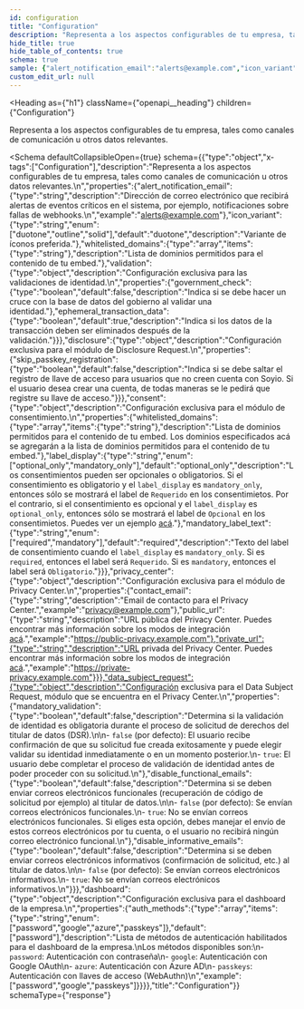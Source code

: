 ```yaml
---
id: configuration
title: "Configuration"
description: "Representa a los aspectos configurables de tu empresa, tales como canales de comunicación u otros datos relevantes."
hide_title: true
hide_table_of_contents: true
schema: true
sample: {"alert_notification_email":"alerts@example.com","icon_variant":"duotone","whitelisted_domains":["string"],"validation":{"government_check":false,"ephemeral_transaction_data":true},"disclosure":{"skip_passkey_registration":false},"consent":{"whitelisted_domains":["string"],"label_display":"optional_only","mandatory_label_text":"required"},"privacy_center":{"contact_email":"privacy@example.com","public_url":"https://public-privacy.example.com","private_url":"https://private-privacy.example.com"},"data_subject_request":{"mandatory_validation":false,"disable_functional_emails":false,"disable_informative_emails":false},"dashboard":{"auth_methods":["password","google","passkeys"]}}
custom_edit_url: null
---
```



<Heading
  as={"h1"}
  className={"openapi__heading"}
  children={"Configuration"}
>
</Heading>



Representa a los aspectos configurables de tu empresa, tales como canales de comunicación u otros datos relevantes.


<Schema
	defaultCollapsibleOpen={true}
  schema={{"type":"object","x-tags":["Configuration"],"description":"Representa a los aspectos configurables de tu empresa, tales como canales de comunicación u otros datos relevantes.\n","properties":{"alert_notification_email":{"type":"string","description":"Dirección de correo electrónico que recibirá alertas de eventos críticos en el sistema, por ejemplo, notificaciones sobre fallas de webhooks.\n","example":"alerts@example.com"},"icon_variant":{"type":"string","enum":["duotone","outline","solid"],"default":"duotone","description":"Variante de íconos preferida."},"whitelisted_domains":{"type":"array","items":{"type":"string"},"description":"Lista de dominios permitidos para el contenido de tu embed."},"validation":{"type":"object","description":"Configuración exclusiva para las validaciones de identidad.\n","properties":{"government_check":{"type":"boolean","default":false,"description":"Indica si se debe hacer un cruce con la base de datos del gobierno al validar una identidad."},"ephemeral_transaction_data":{"type":"boolean","default":true,"description":"Indica si los datos de la transacción deben ser eliminados después de la validación."}}},"disclosure":{"type":"object","description":"Configuración exclusiva para el módulo de Disclosure Request.\n","properties":{"skip_passkey_registration":{"type":"boolean","default":false,"description":"Indica si se debe saltar el registro de llave de acceso para usuarios que no creen cuenta con Soyio. Si el usuario desea crear una cuenta, de todas maneras se le pedirá que registre su llave de acceso."}}},"consent":{"type":"object","description":"Configuración exclusiva para el módulo de consentimiento.\n","properties":{"whitelisted_domains":{"type":"array","items":{"type":"string"},"description":"Lista de dominios permitidos para el contenido de tu embed. Los dominios especificados acá se agregarán a la lista de dominios permitidos para el contenido de tu embed."},"label_display":{"type":"string","enum":["optional_only","mandatory_only"],"default":"optional_only","description":"Los consentimientos pueden ser opcionales o obligatorios. Si el consentimiento es obligatorio y el `label_display` es `mandatory_only`, entonces sólo se mostrará el label de `Requerido` en los consentimietos. Por el contrario, si el consentimiento es opcional y el `label_display` es `optional_only`, entonces sólo se mostrará el label de `Opcional` en los consentimietos. Puedes ver un ejemplo [acá](/docs/integration-guide/modules/consent#ejemplo)."},"mandatory_label_text":{"type":"string","enum":["required","mandatory"],"default":"required","description":"Texto del label de consentimiento cuando el `label_display` es `mandatory_only`. Si es `required`, entonces el label será `Requerido`. Si es `mandatory`, entonces el label será `Obligatorio`."}}},"privacy_center":{"type":"object","description":"Configuración exclusiva para el módulo de Privacy Center.\n","properties":{"contact_email":{"type":"string","description":"Email de contacto para el Privacy Center.","example":"privacy@example.com"},"public_url":{"type":"string","description":"URL pública del Privacy Center. Puedes encontrar más información sobre los modos de integración [acá](/docs/integration-guide/modules/privacy-manager#integración).","example":"https://public-privacy.example.com"},"private_url":{"type":"string","description":"URL privada del Privacy Center. Puedes encontrar más información sobre los modos de integración [acá](/docs/integration-guide/modules/privacy-manager#integración).","example":"https://private-privacy.example.com"}}},"data_subject_request":{"type":"object","description":"Configuración exclusiva para el Data Subject Request, módulo que se encuentra en el Privacy Center.\n","properties":{"mandatory_validation":{"type":"boolean","default":false,"description":"Determina si la validación de identidad es obligatoria durante el proceso de solicitud de derechos del titular de datos (DSR).\n\n- `false` (por defecto): El usuario recibe confirmación de que su solicitud fue creada exitosamente y puede elegir validar su identidad inmediatamente o en un momento posterior.\n- `true`: El usuario debe completar el proceso de validación de identidad antes de poder proceder con su solicitud.\n"},"disable_functional_emails":{"type":"boolean","default":false,"description":"Determina si se deben enviar correos electrónicos funcionales (recuperación de código de solicitud por ejemplo) al titular de datos.\n\n- `false` (por defecto): Se envían correos electrónicos funcionales.\n- `true`: No se envían correos electrónicos funcionales. Si eliges esta opción, debes manejar el envío de estos correos electrónicos por tu cuenta, o el usuario no recibirá ningún correo electrónico funcional.\n"},"disable_informative_emails":{"type":"boolean","default":false,"description":"Determina si se deben enviar correos electrónicos informativos (confirmación de solicitud, etc.) al titular de datos.\n\n- `false` (por defecto): Se envían correos electrónicos informativos.\n- `true`: No se envían correos electrónicos informativos.\n"}}},"dashboard":{"type":"object","description":"Configuración exclusiva para el dashboard de la empresa.\n","properties":{"auth_methods":{"type":"array","items":{"type":"string","enum":["password","google","azure","passkeys"]},"default":["password"],"description":"Lista de métodos de autenticación habilitados para el dashboard de la empresa.\nLos métodos disponibles son:\n- `password`: Autenticación con contraseña\n- `google`: Autenticación con Google OAuth\n- `azure`: Autenticación con Azure AD\n- `passkeys`: Autenticación con llaves de acceso (WebAuthn)\n","example":["password","google","passkeys"]}}}},"title":"Configuration"}}
  schemaType={"response"}
>
  
</Schema>
            